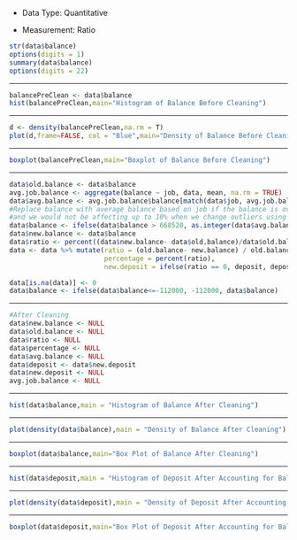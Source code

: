 - Data Type: Quantitative

- Measurement: Ratio

```r
str(data$balance)
options(digits = 1)
summary(data$balance)
options(digits = 22)

```

------------------------------------------------------------------------

```r
balancePreClean <- data$balance
hist(balancePreClean,main="Histogram of Balance Before Cleaning")
```

------------------------------------------------------------------------

```r
d <- density(balancePreClean,na.rm = T)
plot(d,frame=FALSE, col = "Blue",main="Density of Balance Before Cleaning")
```

------------------------------------------------------------------------

```r
boxplot(balancePreClean,main="Boxplot of Balance Before Cleaning")
```

------------------------------------------------------------------------

```r
data$old.balance <- data$balance
avg.job.balance <- aggregate(balance ~ job, data, mean, na.rm = TRUE)
data$avg.balance <- avg.job.balance$balance[match(data$job, avg.job.balance$job)]
#Replace balance with average balance based on job if the balance is over the 75% quartile, because we don't want to affect more than 10% of the value
#and we would not be affecting up to 10% when we change outliers using this method
data$balance <- ifelse(data$balance > 668520, as.integer(data$avg.balance), data$balance)
data$new.balance <- data$balance
data$ratio <- percent((data$new.balance- data$old.balance)/data$old.balance)
data <- data %>% mutate(ratio = (old.balance- new.balance) / old.balance,
                        percentage = percent(ratio),
                        new.deposit = ifelse(ratio == 0, deposit, deposit * (1-ratio)))

data[is.na(data)] <- 0
data$balance <- ifelse(data$balance<=-112000, -112000, data$balance)

```

------------------------------------------------------------------------

```r
#After Cleaning
data$new.balance <- NULL
data$old.balance <- NULL
data$ratio <- NULL
data$percentage <- NULL
data$avg.balance <- NULL
data$deposit <- data$new.deposit
data$new.deposit <- NULL
avg.job.balance <- NULL

```

------------------------------------------------------------------------

```r
hist(data$balance,main = "Histogram of Balance After Cleaning")
```

------------------------------------------------------------------------

```r
plot(density(data$balance),main = "Density of Balance After Cleaning")

```

------------------------------------------------------------------------

```r
boxplot(data$balance,main="Box Plot of Balance After Cleaning")

```

------------------------------------------------------------------------

```r
hist(data$deposit,main = "Histogram of Deposit After Accounting for Balance")
```

------------------------------------------------------------------------

```r
plot(density(data$deposit),main = "Density of Deposit After Accounting for Balance")

```

------------------------------------------------------------------------

```r
boxplot(data$deposit,main="Box Plot of Deposit After Accounting for Balance")

```

